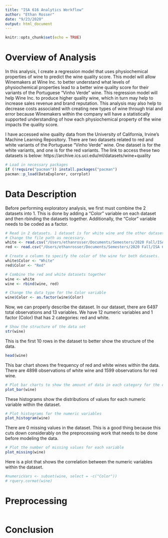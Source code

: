 ```yaml
---
title: "ISA 616 Analytics Workflow"
author: "Ethan Rosser"
date: "9/23/2020"
output: html_document
---
```


```r
knitr::opts_chunk$set(echo = TRUE)
```

# Overview of Analysis

In this analysis, I create a regression model that uses physiochemical properties of wine to predict the wine quality score. This model will allow Winemakers at Wine Inc. to better understand what levels of physiochemical properties lead to a better wine quality score for their variants of the Portuguese “Vinho Verde” wine. This regression model will help Wine Inc. to produce higher quality wine, which in turn may help to increase sales revenue and brand reputation. This analysis may also help to decrease costs associated with creating new types of wine through trial and error because Winemakers within the company will have a statistically supported understanding of how each physiochemical property of the wine impacts the quality score. 

I have accessed wine quality data from the University of California, Irvine’s Machine Learning Repository. There are two datasets related to red and white variants of the Portuguese “Vinho Verde” wine. One dataset is for the white variants, and one is for the red variants. The link to access these two datasets is below:
https://archive.ics.uci.edu/ml/datasets/wine+quality


```r
# Load in necessary packages
if (!require("pacman")) install.packages("pacman")
pacman::p_load(DataExplorer, corrplot)
```

# Data Description

Before performing exploratory analysis, we first must combine the 2 datasets into 1. This is done by adding a "Color" variable on each dataset and then rbinding the datasets together. Additionally, the "Color" variable needs to be coded as a factor. 

```r

# Read in 2 datasets. 1 dataset is for white wine and the other dataset is for red wine. 
# Change the file path as necessary. 
white <- read.csv("/Users/ethanrosser/Documents/Semesters/2020 Fall/ISA 616/Project/winequality-white.csv", sep = ";")
red <- read.csv("/Users/ethanrosser/Documents/Semesters/2020 Fall/ISA 616/Project/winequality-red.csv", sep = ";")

# Create a column to specify the color of the wine for both datasets. 
white$Color <- "White"
red$Color <- "Red"

# Combine the red and white datasets together
wine <- white
wine <- rbind(wine, red)

# Change the data type for the Color variable
wine$Color <- as.factor(wine$Color)

```

Now, we can properly describe the dataset. In our dataset, there are 6497 total observations and 13 variables. We have 12 numeric variables and 1 factor (Color) that has 2 categories: red and white.

```r
# Show the structure of the data set
str(wine)
```

This is the first 10 rows in the dataset to better show the structure of the data.
```r
head(wine)
```


This bar chart shows the frequency of red and white wines within the data. There are 4898 observations of white wine and 1599 observations for red wine.

```r
# Plot bar charts to show the amount of data in each category for the categorical variables
plot_bar(wine)
```

These histograms show the distributions of values for each numeric variable within the dataset. 

```r
# Plot histograms for the numeric variables
plot_histogram(wine)
```

There are 0 missing values in the dataset. This is a good thing because this cuts down considerably on the preprocessing work that needs to be done before modeling the data.

```r
# Plot the number of missing values for each variable
plot_missing(wine)
```

Here is a plot that shows the correlation between the numeric variables within the dataset.
```r
#numericVars <- subset(wine, select = -c("Color"))
# rquery.cormat(wine)
```


# Preprocessing

```r

```

# Conclusion

```r

```

